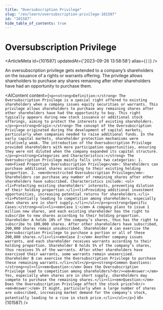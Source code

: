 ```yaml
---
title: "Oversubscription Privilege"
slug: "/en/learn/oversubscription-privilege-101587"
id: "101587"
hide_table_of_contents: true
---
```



# Oversubscription Privilege

<ArticleMeta id={101587} updatedAt={'2023-09-26 13:58:58'} alias={`[]`} />
<div className='border-solid border-b border-t-0 my-4 border-[var(--ifm-color-gray-300)]' />

An oversubscription privilege gets extended to a company’s shareholders on the issuance of a rights or warrants offering. The privilege allows shareholders to purchase any shares remaining after other shareholders have had an opportunity to purchase them.

<AIContent content={`<p><strong>Definition:</strong> The Oversubscription Privilege is a special right offered to existing shareholders when a company issues equity securities or warrants. This privilege allows shareholders to purchase any remaining shares after other shareholders have had the opportunity to buy. This right typically appears during new stock issuance or additional stock offerings, aiming to protect the interests of existing shareholders.</p><p><strong>Origin:</strong> The concept of the Oversubscription Privilege originated during the development of capital markets, particularly when companies needed to raise additional funds. In the early capital markets, shareholder protection mechanisms were relatively weak. The introduction of the Oversubscription Privilege provided shareholders with more participation opportunities, ensuring they were not diluted when the company expanded its capital structure.</p><p><strong>Categories and Characteristics:</strong> The Oversubscription Privilege mainly falls into two categories: 1. <em>Fixed Proportion Oversubscription Privilege</em>: Shareholders can purchase additional shares according to their existing holding proportion. 2. <em>Unrestricted Oversubscription Privilege</em>: Shareholders can purchase any number of remaining shares after other shareholders have subscribed. Characteristics include: <ul><li>Protecting existing shareholders' interests, preventing dilution of their holding proportion.</li><li>Providing additional investment opportunities, increasing potential returns for shareholders.</li><li>Potentially leading to competition among shareholders, especially when shares are in short supply.</li></ul></p><p><strong>Specific Cases:</strong><ol><li><em>Case 1:</em> A company plans to issue 1 million new shares, and each existing shareholder has the right to subscribe to new shares according to their holding proportion. Shareholder A holds 10% of the company’s shares, thus has the right to subscribe to 100,000 shares. After other shareholders have subscribed, 200,000 shares remain unsubscribed. Shareholder A can exercise the Oversubscription Privilege to purchase a portion or all of these 200,000 shares.</li><li><em>Case 2:</em> Another company issues warrants, and each shareholder receives warrants according to their holding proportion. Shareholder B holds 5% of the company’s shares, thus receives 5% of the warrants. After other shareholders have exercised their warrants, some warrants remain unexercised. Shareholder B can exercise the Oversubscription Privilege to purchase these remaining warrants.</li></ol></p><p><strong>Common Questions:</strong><ul><li><em>Question:</em> Does the Oversubscription Privilege lead to competition among shareholders?<br/><em>Answer:</em> Yes, especially when shares are in short supply, shareholders may compete to purchase the remaining shares.</li><li><em>Question:</em> Does the Oversubscription Privilege affect the stock price?<br/><em>Answer:</em> It might, particularly when a large number of shares are subscribed, increasing market demand for the company’s stock, potentially leading to a rise in stock price.</li></ul></p>`} id={101587} />
